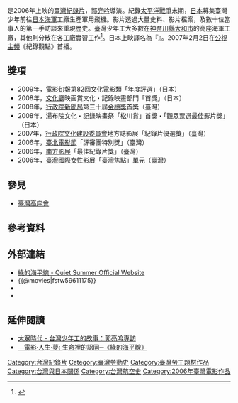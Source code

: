 {{Infobox Film 
 | name =綠的海平線
 | image=綠的海平線宣傳.gif
 | image size=200px
 | original_name =''{{lang|en|Shonenko}}''
 | writer  =
 | starring =
 | director = [[郭亮吟|郭亮吟]]
 | narrator              = [[林強_(1964年)|林強]]
 | music = {{lang|en|Tibor Szemző}}
 | released = {{film date|2006|||臺灣}}
 | studio = [[智慧藏學習科技|智慧藏學習科技]]
 | runtime = 60分鐘
 | language = [[台語|台語]]
 | country ={{台灣電影產地}}
 }}

{{engname|《綠的海平線》|''Shonenko''}}是2006年上映的[[台灣|臺灣]][[紀錄片|紀錄片]]，[[郭亮吟|郭亮吟]]導演。紀錄[[太平洋戰爭|太平洋戰爭]]末期，[[日本|日本]]募集臺灣少年前往[[日本海軍|日本海軍]]工廠生產軍用飛機。影片透過大量史料、影片檔案，及數十位當事人的第一手訪談來重現歷史。臺灣少年工大多數在[[神奈川縣|神奈川縣]][[大和市|大和市]]的高座海軍工廠，其他則分散在各工廠實習工作<ref>{{cite web |url=http://www.libertytimes.com.tw/2006/new/may/10/today-article4.htm |title=再現歷史 牽繫記憶 關於紀錄片《綠的海平線》 |author=戴[[寶村|寶村]] |publisher=自由時報 |date=2006-05-10 |accessdate= |archive-date=2009-08-20 |archive-url=https://web.archive.org/web/20090820073312/http://www.libertytimes.com.tw/2006/new/may/10/today-article4.htm |dead-url=no }}</ref>。日本上映譯名為『{{lang|ja|緑の海平線 ～台湾少年工の物語～}}』。2007年2月2日在[[公視主頻|公視主頻]]《紀錄觀點》首播。

== 獎項 ==
*2009年，[[電影旬報|電影旬報]]第82回文化電影類「年度評選」（日本）
*2008年，[[文化廳|文化廳]]映画賞文化・記錄映畫部門「首獎」（日本）
*2008年，[[行政院新聞局|行政院新聞局]]第三十屆[[金穗獎|金穗獎]]首獎（臺灣）
*2008年，湯布院文化・記錄映畫祭「松川賞」首獎・「觀眾票選最佳影片獎」（日本）
*2007年，[[行政院文化建設委員會|行政院文化建設委員會]]地方誌影展「紀錄片優選獎」（臺灣）
*2006年，[[臺北電影節|臺北電影節]]「評審團特別獎」（臺灣）
*2006年，[[南方影展|南方影展]]「最佳紀錄片獎」（臺灣）
*2006年，[[台灣國際女性影展|臺灣國際女性影展]]「臺灣焦點」單元（臺灣）

== 參見 ==
*[[台灣高座會|臺灣高座會]]

== 參考資料 ==
{{reflist}}

== 外部連結 ==
*[http://www.quietsummer.com/Emeraldhorizon/SEntering.html 綠的海平線 - Quiet Summer Official Website] {{Wayback|url=http://www.quietsummer.com/Emeraldhorizon/SEntering.html |date=20110809044156 }}
*{{@movies|fstw59611175}}
*{{Mtime|45618}}
*{{douban}}
== 延伸閱讀 ==
*[http://www.mass-age.com/wpmu/blog/2006/12/20/780/ 大眾時代 - 台灣少年工的故事：郭亮吟專訪] {{Wayback|url=http://www.mass-age.com/wpmu/blog/2006/12/20/780/ |date=20161122161725 }}
*[http://woodlindoc.blogspot.tw/2011/03/blog-post_11.html 　電影‧人生‧夢: 生命裡的認同─《綠的海平線》] {{Wayback|url=http://woodlindoc.blogspot.tw/2011/03/blog-post_11.html |date=20161122223120 }}

[[Category:台灣紀錄片|Category:台灣紀錄片]]
[[Category:臺灣勞動史|Category:臺灣勞動史]]
[[Category:臺灣勞工題材作品|Category:臺灣勞工題材作品]]
[[Category:台灣與日本關係|Category:台灣與日本關係]]
[[Category:台灣航空史|Category:台灣航空史]]
[[Category:2006年臺灣電影作品|Category:2006年臺灣電影作品]]